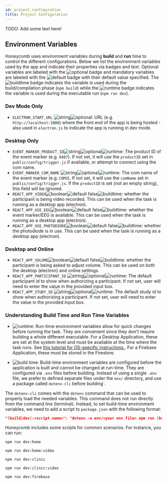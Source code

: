 ---
id: project_configuration
title: Project Configuration
---

TODO: Add some text here!

## Environment Variables

Honeycomb uses environment variables during **build** and **run** time to control the different configurations. Below we list the environment variables used by the app and indicate their properties via badges and text. Optional variables are labeled with the ![optional](https://img.shields.io/badge/-optional-yellow) badge and mandatory variables are labeled with the ![default <default-value>](https://img.shields.io/badge/default-<defaultvalue>-yellow) badge with their default value specified. The ![buildtime](https://img.shields.io/badge/-buildtime-blue) badge indicates the variable is used during the build/compilation phase (`npm build`) while the ![runtime](https://img.shields.io/badge/-runtime-purple) badge indicates the variable is used during the executable run (`npm run dev`).

### Dev Mode Only

- `ELECTRON_START_URL` ![string](https://img.shields.io/badge/-string-grey)![optional](https://img.shields.io/badge/-optional-yellow): URL (e.g. `http://localhost:3000`) where the front end of the app is being hosted - also used in `electron.js` to indicate the app is running in dev mode.

### Desktop Only

- `EVENT_MARKER_PRODUCT_ID`![string](https://img.shields.io/badge/-string-grey)![optional](https://img.shields.io/badge/-optional-yellow)![runtime](https://img.shields.io/badge/-runtime-purple): The product ID of the event marker (e.g. `0487`). If not set, it will use the `productID` set in `public/config/trigger.js` if available, or attempt to connect using the com name.
- `EVENT_MARKER_COM_NAME` ![string](https://img.shields.io/badge/-string-grey)![optional](https://img.shields.io/badge/-optional-yellow)![runtime](https://img.shields.io/badge/-runtime-purple): The com name of the event marker (e.g. `COM3`). If not set, it will use the `comName` set in `public/config/trigger.js`. If the `productID` is set (not an empty string), this field will be ignored.
- `REACT_APP_VIDEO`![boolean](https://img.shields.io/badge/-boolean-lightgrey)![default false](https://img.shields.io/badge/default-false-yellow)![buildtime](https://img.shields.io/badge/-buildtime-blue): whether the participant is being video recorded. This can be used when the task is running as a desktop app (electron).
- `REACT_APP_USE_EEG`![boolean](https://img.shields.io/badge/-boolean-lightgrey)![default false](https://img.shields.io/badge/default-false-yellow)![buildtime](https://img.shields.io/badge/-buildtime-blue): whether the event marker/EEG is available. This can be used when the task is running as a desktop app (electron).
- `REACT_APP_USE_PHOTODIODE`![boolean](https://img.shields.io/badge/-boolean-lightgrey)![default false](https://img.shields.io/badge/default-false-yellow)![buildtime](https://img.shields.io/badge/-buildtime-blue): whether the photodiode is in use. This can be used when the task is running as a desktop app (electron).

### Desktop and Online

- `REACT_APP_VOLUME`![boolean](https://img.shields.io/badge/-boolean-lightgrey)![default false](https://img.shields.io/badge/default-false-yellow)![buildtime](https://img.shields.io/badge/-buildtime-blue): whether the participant is being asked to adjust volume. This can be used on both the desktop (electron) and online settings.
- `REACT_APP_PARTICIPANT_ID` ![string](https://img.shields.io/badge/-string-grey)![optional](https://img.shields.io/badge/-optional-yellow)![runtime](https://img.shields.io/badge/-runtime-purple): The default participant id to show when authorizing a participant. If not set, user will need to enter the value in the provided input box.
- `REACT_APP_STUDY_ID` ![string](https://img.shields.io/badge/-string-grey)![optional](https://img.shields.io/badge/-optional-yellow)![runtime](https://img.shields.io/badge/-runtime-purple): The default study id to show when authorizing a participant. If not set, user will need to enter the value in the provided input box.

### Understanding Build Time and Run Time Variables

- ![runtime](https://img.shields.io/badge/-runtime-purple): Run-time environment variables allow for quick changes before running the task. They are convenient since they don't require building a whole different executable. For a Desktop Application, these are set at the system level and must be available at the time where the task runs. See [this tutorial for OS-specific instructions.](https://www.imatest.com/docs/editing-system-environment-variables/#Windows). For a Firebase Application, these must be stored in the Firestore.


- ![build time](https://img.shields.io/badge/-buildtime-blue): Build-time environment variables are configured before the application is built and cannot be changed at run-time. They are configured via `.env` files before building. Instead of using a single `.env` file, we prefer to defined separate files under the `env/` directory, and use a package called `dotenv-cli` before building`.


The `dotenv-cli` comes with the `dotenv` command that can be used to properly load the needed variables. This command does not run directly from the command line (terminal). Instead, to set build-time environment variables, we need to add a script to `package.json` with the following format:

```json
"[build|dev]:<script name>": "dotenv -e env/<your env file> npm run [build|dev]"
```

Honeycomb includes some scripts for common scenarios. For instance, you can run:


```console
npm run dev:home
```

```console
npm run dev:home:video
```

```console
npm run dev:clinic
```

```console
npm run dev:clinic:video
```

```console
npm run dev:firebase
```
